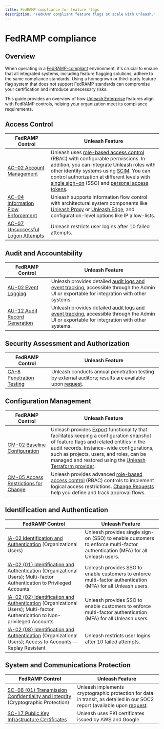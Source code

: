 ```yaml
---
title: FedRAMP compliance for feature flags
description: 'FedRAMP compliant feature flags at scale with Unleash.'
---
```


# FedRAMP compliance

## Overview

When operating in a [FedRAMP-compliant](https://www.fedramp.gov) environment, it's crucial to ensure that all integrated systems, including feature flagging solutions, adhere to the same compliance standards. Using a homegrown or third-party feature flag system that does not support FedRAMP standards can compromise your certification and introduce unnecessary risks.

This guide provides an overview of how [Unleash Enterprise](https://www.getunleash.io/pricing) features align with FedRAMP controls, helping your organization meet its compliance requirements. 

## Access Control

| **FedRAMP Control**                                                                                                           | **Unleash Feature**                                                                                                                                                                                                                                                                                                           |
|-------------------------------------------------------------------------------------------------------------------------------|-------------------------------------------------------------------------------------------------------------------------------------------------------------------------------------------------------------------------------------------------------------------------------------------------------------------------------|
| [AC-02 Account Management](https://csrc.nist.gov/projects/cprt/catalog#/cprt/framework/version/SP_800_53_5_1_0/home?element=AC-2) | Unleash uses [role-based access control](/reference/rbac) (RBAC) with configurable permissions. In addition, you can integrate Unleash roles with other identity systems using [SCIM](/reference/scim). You can control authorization at different levels with [single sign-on](/reference/sso) (SSO) and [personal access tokens](/reference/api-tokens-and-client-keys#personal-access-tokens). |
| [AC-04 Information Flow Enforcement](https://csrc.nist.gov/projects/cprt/catalog#/cprt/framework/version/SP_800_53_5_1_0/home?element=AC-4) | Unleash supports information flow control with architectural system components like [Unleash Proxy](/reference/unleash-proxy) or [Unleash Edge](/reference/unleash-edge), and configuration-level options like IP allow-lists.                                                                                                              |
| [AC-07 Unsuccessful Logon Attempts](https://csrc.nist.gov/projects/cprt/catalog#/cprt/framework/version/SP_800_53_5_1_0/home?element=AC-7) | Unleash restricts user logins after 10 failed attempts.                                                                                                                                                                                                                                                                      |

## Audit and Accountability

| **FedRAMP Control**                                                                                      | **Unleash Feature**                                                                                                                                                                                |
|----------------------------------------------------------------------------------------------------------|------------------------------------------------------------------------------------------------------------------------------------------------------------------------------------------------------|
| [AU-02 Event Logging](https://csrc.nist.gov/projects/cprt/catalog#/cprt/framework/version/SP_800_53_5_1_0/home?element=AU-2)           | Unleash provides detailed [audit logs and event tracking](/reference/events), accessible through the Admin UI or exportable for integration with other systems.                                      |
| [AU-12 Audit Record Generation](https://csrc.nist.gov/projects/cprt/catalog#/cprt/framework/version/SP_800_53_5_1_0/home?element=AU-12) | Unleash provides detailed [audit logs and event tracking](/reference/events), accessible through the Admin UI or exportable for integration with other systems.                                      |

## Security Assessment and Authorization

| **FedRAMP Control**                                                                             | **Unleash Feature**                                                                                                                       |
|-------------------------------------------------------------------------------------------------|----------------------------------------------------------------------------------------------------------------------------------------------------------------------------------|
| [CA-8 Penetration Testing](https://csrc.nist.gov/projects/cprt/catalog#/cprt/framework/version/SP_800_53_5_1_0/home?element=CA-8) | Unleash conducts annual penetration testing by external auditors; results are available upon [request](https://www.getunleash.io/plans/enterprise).                                                      |

## Configuration Management

| **FedRAMP Control**                                                                                          | **Unleash Feature**                                                                                                                                          |
|--------------------------------------------------------------------------------------------------------------|---------------------------------------------------------------------------------------------------------------------------------------------------------------|
| [CM-02 Baseline Configuration](https://csrc.nist.gov/projects/cprt/catalog#/cprt/framework/version/SP_800_53_5_1_0/home?element=CM-2)         | Unleash provides [Export](/how-to/how-to-environment-import-export) functionality that facilitates keeping a configuration snapshot of feature flags and related entities in the audit records. Instance-wide configurations, such as projects, users, and roles, can be managed and restored using the [Unleash Terraform provider](/reference/terraform).                                           |
| [CM-05 Access Restrictions for Change](https://csrc.nist.gov/projects/cprt/catalog#/cprt/framework/version/SP_800_53_5_1_0/home?element=CM-5) | Unleash provides advanced [role-based access control](/reference/rbac) (RBAC) controls to implement logical access restrictions. [Change Requests](/reference/change-requests) help you define and track approval flows. |

## Identification and Authentication

| **FedRAMP Control**                                                                                                         | **Unleash Feature**                                                                                                      |
|-----------------------------------------------------------------------------------------------------------------------------|---------------------------------------------------------------------------------------------------------------------------|
| [IA-02 Identification and Authentication](https://csrc.nist.gov/projects/cprt/catalog#/cprt/framework/version/SP_800_53_5_1_0/home?element=IA-2) (Organizational Users)                | Unleash provides single sign-on (SSO) to enable customers to enforce multi-factor authentication (MFA) for all Unleash users. |
| [IA-02 (01) Identification and Authentication](https://csrc.nist.gov/projects/cprt/catalog#/cprt/framework/version/SP_800_53_5_1_0/home?element=IA-2) (Organizational Users); Multi-factor Authentication to Privileged Accounts     | Unleash provides SSO to enable customers to enforce multi-factor authentication (MFA) for all Unleash users.              |
| [IA-02 (02) Identification and Authentication](https://csrc.nist.gov/projects/cprt/catalog#/cprt/framework/version/SP_800_53_5_1_0/home?element=IA-2) (Organizational Users); Multi-factor Authentication to Non-privileged Accounts | Unleash provides SSO to enable customers to enforce multi-factor authentication (MFA) for all Unleash users.              |
| [IA-02 (08) Identification and Authentication](https://csrc.nist.gov/projects/cprt/catalog#/cprt/framework/version/SP_800_53_5_1_0/home?element=IA-2) (Organizational Users); Access to Accounts — Replay Resistant                  | Unleash restricts user logins after 10 failed attempts.                                                                   |

## System and Communications Protection

| **FedRAMP Control**                                                                                   | **Unleash Feature**                                                                                                         |
|-------------------------------------------------------------------------------------------------------|----------------------------------------------------------------------------------------------------------------------------|
| [SC-08 (01) Transmission Confidentiality and Integrity](https://csrc.nist.gov/projects/cprt/catalog#/cprt/framework/version/SP_800_53_5_1_0/home?element=SC-8) (Cryptographic Protection) | Unleash implements cryptographic protection for data in transit, as detailed in our SOC2 report (available upon [request](https://www.getunleash.io/plans/enterprise). |
| [SC-17 Public Key Infrastructure Certificates](https://csrc.nist.gov/projects/cprt/catalog#/cprt/framework/version/SP_800_53_5_1_0/home?element=SC-17)                              | Unleash uses PKI certificates issued by AWS and Google.                                                                    |
